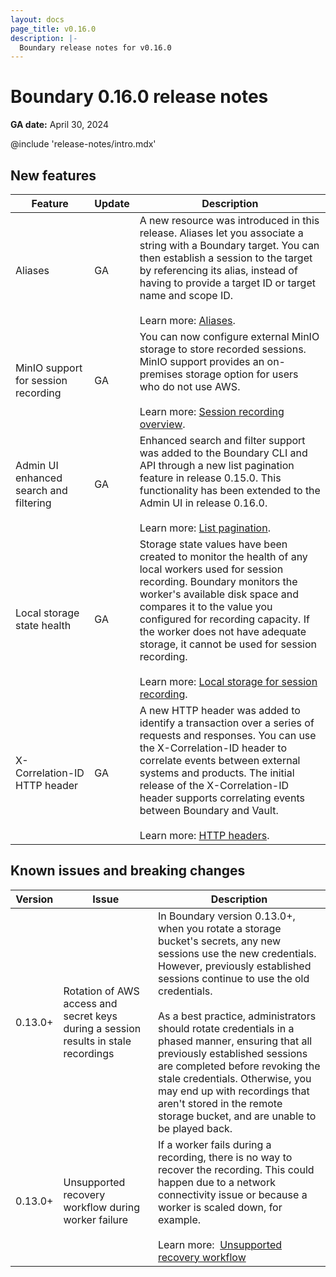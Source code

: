 ```yaml
---
layout: docs
page_title: v0.16.0
description: |-
  Boundary release notes for v0.16.0
---
```


# Boundary 0.16.0 release notes

**GA date:** April 30, 2024

@include 'release-notes/intro.mdx'

## New features

<table>
  <thead>
    <tr>
      <th style={{verticalAlign: 'middle'}}>Feature</th>
      <th style={{verticalAlign: 'middle'}}>Update</th>
      <th style={{verticalAlign: 'middle'}}>Description</th>
    </tr>
  </thead>
  <tbody>

  <tr>
    <td style={{verticalAlign: 'middle'}}>
      Aliases
    </td>
    <td style={{verticalAlign: 'middle'}}>
      GA
    </td>
    <td style={{verticalAlign: 'middle'}}>
     A new resource was introduced in this release. Aliases let you associate a string with a Boundary target. You can then establish a session to the target by referencing its alias, instead of having to provide a target ID or target name and scope ID.
      <br /><br />
      Learn more:&nbsp;<a href="/boundary/docs/concepts/aliases">Aliases</a>.
    </td>
  </tr>

   <tr>
    <td style={{verticalAlign: 'middle'}}>
      MinIO support for session recording
    </td>
    <td style={{verticalAlign: 'middle'}}>
      GA
    </td>
    <td style={{verticalAlign: 'middle'}}>
      You can now configure external MinIO storage to store recorded sessions. MinIO support provides an on-premises storage option for users who do not use AWS.
      <br /><br />
      Learn more:&nbsp;<a href="/boundary/docs/configuration/session-recording">Session recording overview</a>.
    </td>
  </tr>

  <tr>
    <td style={{verticalAlign: 'middle'}}>
      Admin UI enhanced search and filtering
    </td>
    <td style={{verticalAlign: 'middle'}}>
      GA
    </td>
    <td style={{verticalAlign: 'middle'}}>
      Enhanced search and filter support was added to the Boundary CLI and API through a new list pagination feature in release 0.15.0. This functionality has been extended to the Admin UI in release 0.16.0.
      <br /><br />
      Learn more:&nbsp;<a href="/boundary/docs/api-clients/api/pagination">List pagination</a>.
    </td>
  </tr>

  <tr>
    <td style={{verticalAlign: 'middle'}}>
      Local storage state health
    </td>
    <td style={{verticalAlign: 'middle'}}>
      GA
    </td>
    <td style={{verticalAlign: 'middle'}}>
      Storage state values have been created to monitor the health of any local workers used for session recording. Boundary monitors the worker's available disk space and compares it to the value you configured for recording capacity. If the worker does not have adequate storage, it cannot be used for session recording.
      <br /><br />
      Learn more:&nbsp;<a href="/boundary/docs/configuration/session-recording/configure-worker-storage#local-storage">Local storage for session recording</a>.
    </td>
  </tr>

  <tr>
    <td style={{verticalAlign: 'middle'}}>
      X-Correlation-ID HTTP header
    </td>
    <td style={{verticalAlign: 'middle'}}>
      GA
    </td>
    <td style={{verticalAlign: 'middle'}}>
      A new HTTP header was added to identify a transaction over a series of requests and responses. You can use the X-Correlation-ID header to correlate events between external systems and products. The initial release of the X-Correlation-ID header supports correlating events between Boundary and Vault.
      <br /><br />
      Learn more:&nbsp;<a href="/boundary/docs/api-clients/api#http-headers">HTTP headers</a>.
    </td>
  </tr>


  </tbody>
</table>

## Known issues and breaking changes

<table>
  <thead>
    <tr>
      <th style={{verticalAlign: 'middle'}}>Version</th>
      <th style={{verticalAlign: 'middle'}}>Issue</th>
      <th style={{verticalAligh: 'middle'}}>Description</th>
    </tr>
  </thead>
  <tbody>

  <tr>
    <td style={{verticalAlign: 'middle'}}>
    0.13.0+
    </td>
    <td style={{verticalAlign: 'middle'}}>
    Rotation of AWS access and secret keys during a session results in stale recordings
    </td>
    <td style={{verticalAlign: 'middle'}}>
    In Boundary version 0.13.0+, when you rotate a storage bucket's secrets, any new sessions use the new credentials. However, previously established sessions continue to use the old credentials.
    <br /><br />
    As a best practice, administrators should rotate credentials in a phased manner, ensuring that all previously established sessions are completed before revoking the stale credentials.
    Otherwise, you may end up with recordings that aren't stored in the remote storage bucket, and are unable to be played back.
    </td>
  </tr>
  <tr>
    <td style={{verticalAlign: 'middle'}}>
    0.13.0+
    </td>
    <td style={{verticalAlign: 'middle'}}>
    Unsupported recovery workflow during worker failure
    </td>
    <td style={{verticalAlign: 'middle'}}>
    If a worker fails during a recording, there is no way to recover the recording. This could happen due to a network connectivity issue or because a worker is scaled down, for example.
    <br /><br />
    Learn more:&nbsp;
    <a href="/boundary/docs/troubleshoot/troubleshoot-recorded-sessions#unsupported-recovery-workflow">Unsupported recovery workflow</a>
    </td>
  </tr>

  </tbody>
</table>